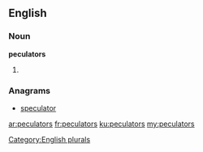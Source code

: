 ==English==

===Noun===
'''peculators'''

# {{plural of|peculator}}

===Anagrams===
* [[speculator#English|speculator]]

[[Category:English plurals]]

[[ar:peculators]]
[[fr:peculators]]
[[ku:peculators]]
[[my:peculators]]